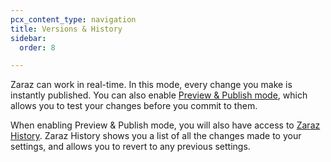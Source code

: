 ```yaml
---
pcx_content_type: navigation
title: Versions & History
sidebar:
  order: 8

---
```



Zaraz can work in real-time. In this mode, every change you make is instantly published. You can also enable [Preview & Publish mode](/zaraz/history/preview-mode/), which allows you to test your changes before you commit to them.

When enabling Preview & Publish mode, you will also have access to [Zaraz History](/zaraz/history/versions/). Zaraz History shows you a list of all the changes made to your settings, and allows you to revert to any previous settings.

<DirectoryListing />
